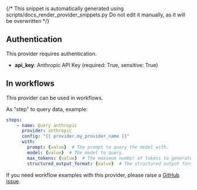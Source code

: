{/* This snippet is automatically generated using scripts/docs_render_provider_snippets.py 
Do not edit it manually, as it will be overwritten */}

## Authentication
This provider requires authentication.
- **api_key**: Anthropic API Key (required: True, sensitive: True)


## In workflows

This provider can be used in workflows.


As "step" to query data, example:
```yaml
steps:
    - name: Query anthropic
      provider: anthropic
      config: "{{ provider.my_provider_name }}"
      with:
        prompt: {value}  # The prompt to query the model with.
        model: {value}  # The model to query.
        max_tokens: {value}  # The maximum number of tokens to generate.
        structured_output_format: {value}  # The structured output format to use.
```





If you need workflow examples with this provider, please raise a [GitHub issue](https://github.com/keephq/keep/issues).

